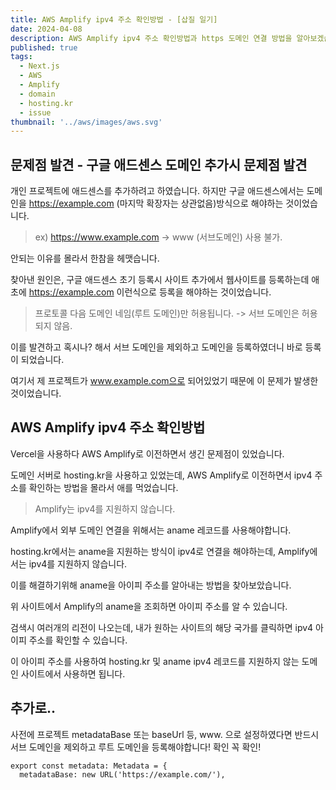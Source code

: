 ```yaml
---
title: AWS Amplify ipv4 주소 확인방법 - [삽질 일기]
date: 2024-04-08
description: AWS Amplify ipv4 주소 확인방법과 https 도메인 연결 방법을 알아보겠습니다.
published: true
tags:
  - Next.js
  - AWS
  - Amplify
  - domain
  - hosting.kr
  - issue
thumbnail: '../aws/images/aws.svg'
---
```


## 문제점 발견 - 구글 애드센스 도메인 추가시 문제점 발견

개인 프로젝트에 애드센스를 추가하려고 하였습니다. 하지만 구글 애드센스에서는 도메인을 https://example.com (마지막 확장자는 상관없음)방식으로 해야하는 것이었습니다.

> ex) https://www.example.com -> www (서브도메인) 사용 불가.

안되는 이유를 몰라서 한참을 헤맷습니다.

찾아낸 원인은, 구글 애드센스 초기 등록시 사이트 추가에서 웹사이트를 등록하는데 애초에 https://example.com 이런식으로 등록을 해야하는 것이었습니다.

> 프로토콜 다음 도메인 네임(루트 도메인)만 허용됩니다. -> 서브 도메인은 허용되지 않음.

이를 발견하고 혹시나? 해서 서브 도메인을 제외하고 도메인을 등록하였더니 바로 등록이 되었습니다.

여기서 제 프로젝트가 www.example.com으로 되어있었기 때문에 이 문제가 발생한 것이었습니다.

## AWS Amplify ipv4 주소 확인방법

Vercel을 사용하다 AWS Amplify로 이전하면서 생긴 문제점이 있었습니다.

도메인 서버로 hosting.kr을 사용하고 있었는데, AWS Amplify로 이전하면서 ipv4 주소를 확인하는 방법을 몰라서 애를 먹었습니다.

> Amplify는 ipv4를 지원하지 않습니다.

Amplify에서 외부 도메인 연결을 위해서는 aname 레코드를 사용해야합니다.

hosting.kr에서는 aname을 지원하는 방식이 ipv4로 연결을 해야하는데, Amplify에서는 ipv4를 지원하지 않습니다.

이를 해결하기위해 aname을 아이피 주소를 알아내는 방법을 찾아보았습니다.

<MDXLink
  title="https://www.whatsmydns.net/"
  href="https://www.whatsmydns.net/"
/>

위 사이트에서 Amplify의 aname을 조회하면 아이피 주소를 알 수 있습니다.

검색시 여러개의 리전이 나오는데, 내가 원하는 사이트의 해당 국가를 클릭하면 ipv4 아이피 주소를 확인할 수 있습니다.

이 아이피 주소를 사용하여 hosting.kr 및 aname ipv4 레코드를 지원하지 않는 도메인 사이트에서 사용하면 됩니다.

## 추가로..

사전에 프로젝트 metadataBase 또는 baseUrl 등, www. 으로 설정하였다면 반드시 서브 도메인을 제외하고 루트 도메인을 등록해야합니다! 확인 꼭 확인!

```tsx title="app/layout.tsx" {2}
export const metadata: Metadata = {
  metadataBase: new URL('https://example.com/'),
```
